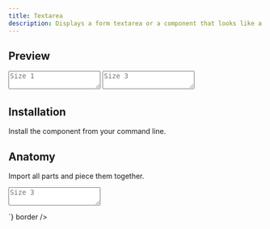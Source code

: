 ```yaml
---
title: Textarea
description: Displays a form textarea or a component that looks like a textarea.
---
```

## Preview

<Preview>
  <Flex
    css={{
      flexDirection: "column",
      alignItems: "center",
      gap: "$3",
    }}
  >
  <TextArea size="1" placeholder="Size 1"></TextArea>
  <TextArea size="3" placeholder="Size 3"></TextArea>
  </Flex>
</Preview>

## Installation

Install the component from your command line.

<LiveProvider>
    <LiveEditor code={`npm install @odpf/apsara`} border/>
</LiveProvider>


## Anatomy
Import all parts and piece them together.

<LiveProvider>
    <LiveEditor code={`


<TextArea size="1" placeholder="Size 1"></TextArea>
<TextArea size="3" placeholder="Size 3"></TextArea>
`} border />
</LiveProvider>
